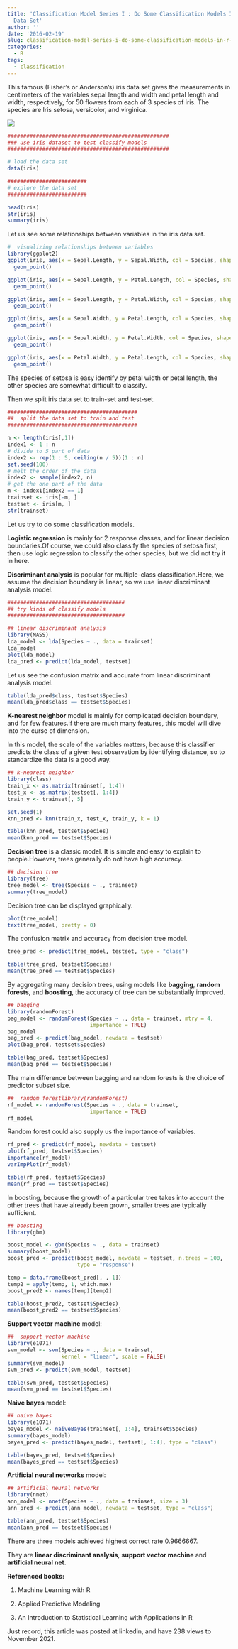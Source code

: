 ```yaml
---
title: 'Classification Model Series I : Do Some Classification Models In R By Iris
  Data Set'
author: ''
date: '2016-02-19'
slug: classification-model-series-i-do-some-classification-models-in-r-by-iris-data-set
categories:
  - R
tags:
  - classification
---
```


This famous (Fisher's or Anderson's) iris data set gives the measurements in
centimeters of the variables sepal length and width and petal length and width,
respectively, for 50 flowers from each of 3 species of iris. The species are Iris setosa, versicolor, and virginica.

![](images/2016-02-19-classification-model-series-i-do-some-classification-models-in-r-by-iris-data-set-1.jpg)

```r
###################################################
### use iris dataset to test classify models
###################################################

# load the data set
data(iris)

#########################
# explore the data set
#########################

head(iris)
str(iris)
summary(iris)
```

Let us see some relationships between variables in the iris data set.

```r
#  visualizing relationships between variables
library(ggplot2)
ggplot(iris, aes(x = Sepal.Length, y = Sepal.Width, col = Species, shape = Species)) +
  geom_point()

ggplot(iris, aes(x = Sepal.Length, y = Petal.Length, col = Species, shape = Species)) +
  geom_point()

ggplot(iris, aes(x = Sepal.Length, y = Petal.Width, col = Species, shape = Species)) +
  geom_point()

ggplot(iris, aes(x = Sepal.Width, y = Petal.Length, col = Species, shape = Species)) +
  geom_point()

ggplot(iris, aes(x = Sepal.Width, y = Petal.Width, col = Species, shape = Species)) +
  geom_point()

ggplot(iris, aes(x = Petal.Width, y = Petal.Length, col = Species, shape = Species)) +
  geom_point()
```
The species of setosa is easy identify by petal width or petal length, the other species are somewhat difficult to classify.

Then we split iris data set to train-set and test-set.

```r
#########################################
##  split the data set to train and test
#########################################

n <- length(iris[,1])
index1 <- 1 : n
# divide to 5 part of data
index2 <- rep(1 : 5, ceiling(n / 5))[1 : n]
set.seed(100)
# melt the order of the data
index2 <- sample(index2, n)
# get the one part of the data
m <- index1[index2 == 1]
trainset <- iris[-m, ]
testset <- iris[m, ]
str(trainset)
```
Let us try to do some classification models.

**Logistic regression** is mainly for 2 response classes, and for linear decision boundaries.Of course, we could also classify the species of setosa first, then use logic regression to classify the other species, but we did not try it in here.

**Discriminant analysis** is popular for multiple-class classification.Here, we assume the decision boundary is linear, so we use linear discriminant analysis model.
```r
#####################################
## try kinds of classify models
#####################################

## linear discriminant analysis
library(MASS)
lda_model <- lda(Species ~ ., data = trainset)
lda_model
plot(lda_model)
lda_pred <- predict(lda_model, testset)
```

Let us see the confusion matrix and accurate from linear discriminant analysis model.
```r
table(lda_pred$class, testset$Species)
mean(lda_pred$class == testset$Species)
```

**K-nearest neighbor** model is mainly for complicated decision boundary, and for few features.If there are much many features, this model will dive into the curse of dimension.

In this model, the scale of the variables matters, because this classifier predicts the class of a given test observation by identifying distance, so to standardize the data is a good way.
```r
## k-nearest neighbor
library(class)
train_x <- as.matrix(trainset[, 1:4])
test_x <- as.matrix(testset[, 1:4])
train_y <- trainset[, 5]

set.seed(1)
knn_pred <- knn(train_x, test_x, train_y, k = 1)

table(knn_pred, testset$Species)
mean(knn_pred == testset$Species)
```

**Decision tree** is a classic model. It is simple and easy to explain to people.However, trees generally do not have high accuracy.
```r
## decision tree
library(tree)
tree_model <- tree(Species ~ ., trainset)
summary(tree_model)
```
Decision tree can be displayed graphically.
```r
plot(tree_model)
text(tree_model, pretty = 0)
```
The confusion matrix and accuracy from decision tree model.

```r
tree_pred <- predict(tree_model, testset, type = "class")

table(tree_pred, testset$Species)
mean(tree_pred == testset$Species)
```
By aggregating many decision trees, using models like **bagging**, **random forests**, and **boosting**, the accuracy of tree can be substantially improved.
```r
## bagging
library(randomForest)
bag_model <- randomForest(Species ~ ., data = trainset, mtry = 4,
                          importance = TRUE)
bag_model
bag_pred <- predict(bag_model, newdata = testset)
plot(bag_pred, testset$Species)

table(bag_pred, testset$Species)
mean(bag_pred == testset$Species)
```
The main difference between bagging and random forests is the choice of predictor subset size.
```r
##  random forestlibrary(randomForest)
rf_model <- randomForest(Species ~ ., data = trainset, 
                          importance = TRUE)
rf_model
```
Random forest could also supply us the importance of variables.
```r
rf_pred <- predict(rf_model, newdata = testset)
plot(rf_pred, testset$Species)
importance(rf_model)
varImpPlot(rf_model)

table(rf_pred, testset$Species)
mean(rf_pred == testset$Species)
```

In boosting, because the growth of a particular tree takes into account the other trees that have already been grown, smaller trees are typically sufficient.
```r
## boosting
library(gbm)

boost_model <- gbm(Species ~ ., data = trainset)
summary(boost_model)
boost_pred <- predict(boost_model, newdata = testset, n.trees = 100,
                      type = "response")

temp = data.frame(boost_pred[, , 1])
temp2 = apply(temp, 1, which.max)
boost_pred2 <- names(temp)[temp2]

table(boost_pred2, testset$Species)
mean(boost_pred2 == testset$Species)
```
**Support vector machine** model:
```r
##  support vector machine
library(e1071)
svm_model <- svm(Species ~ ., data = trainset,
                 kernel = "linear", scale = FALSE)
summary(svm_model)
svm_pred <- predict(svm_model, testset)

table(svm_pred, testset$Species)
mean(svm_pred == testset$Species)
```
**Naive bayes** model: 
```r
## naive bayes
library(e1071)
bayes_model <- naiveBayes(trainset[, 1:4], trainset$Species)
summary(bayes_model)
bayes_pred <- predict(bayes_model, testset[, 1:4], type = "class")

table(bayes_pred, testset$Species)
mean(bayes_pred == testset$Species)
```
**Artificial neural networks** model:
```r
## artificial neural networks
library(nnet)
ann_model <- nnet(Species ~ ., data = trainset, size = 3)
ann_pred <- predict(ann_model, newdata = testset, type = "class")

table(ann_pred, testset$Species)
mean(ann_pred == testset$Species)
```

There are three models achieved highest correct rate 0.9666667.

They are **linear discriminant analysis**, **support vector machine** and **artificial neural net**.


**Referenced books:**

1. Machine Learning with R

2. Applied Predictive Modeling

3. An Introduction to Statistical Learning with Applications in R

Just record, this article was posted at linkedin, and have 238 views to November 2021. 





